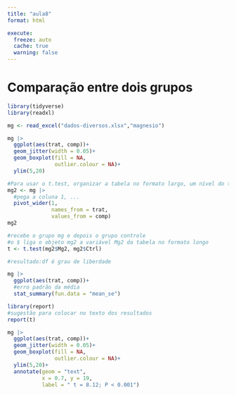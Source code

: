 ```yaml
---
title: "aula8"
format: html

execute: 
  freeze: auto
  cache: true
  warning: false
---
```


# Comparação entre dois grupos

```r
library(tidyverse)
library(readxl)

mg <- read_excel("dados-diversos.xlsx","magnesio")

mg |> 
  ggplot(aes(trat, comp))+
  geom_jitter(width = 0.05)+
  geom_boxplot(fill = NA,
               outlier.colour = NA)+
  ylim(5,20)
```

```r
#Para usar o t.test, organizar a tabela no formato largo, um nível do tratamento em uma coluna e outro em outra coluna
mg2 <- mg |> 
  #pega a coluna 1, ...
  pivot_wider(1,
              names_from = trat,
              values_from = comp)
mg2

```

```r
#recebe o grupo mg e depois o grupo controle
#o $ liga o objeto mg2 a variável Mg2 da tabela no formato longo
t <- t.test(mg2$Mg2, mg2$Ctrl)

#resultado:df é grau de liberdade
```

```r
mg |>
  ggplot(aes(trat, comp))+
  #erro padrão da média
  stat_summary(fun.data = "mean_se")

library(report)
#sugestão para colocar no texto dos resultados
report(t)

mg |> 
  ggplot(aes(trat, comp))+
  geom_jitter(width = 0.05)+
  geom_boxplot(fill = NA,
               outlier.colour = NA)+
  ylim(5,20)+
  annotate(geom = "text",
           x = 0.7, y = 19,
           label = " t = 8.12; P < 0.001")

```
